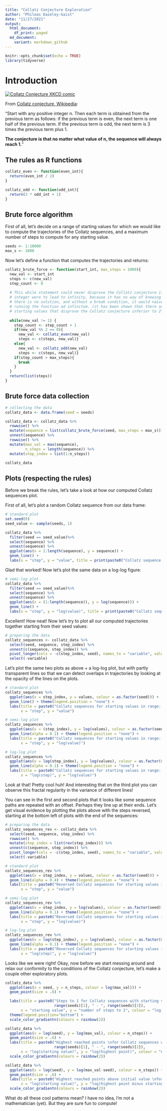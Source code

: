 ```yaml
---
title: "Collatz Conjecture Exploration"
author: "Phileas Dazeley-Gaist"
date: "11/27/2021"
output: 
  html_document:
    df_print: paged
  md_document:
    variant: markdown_github
---
```


```r
knitr::opts_chunk$set(echo = TRUE)
library(tidyverse)
```

# Introduction

[![Collatz Conjecture XKCD comic](3x+1_files/collatz_conjecture.png)](https://xkcd.com/710/)

From [Collatz conjecture, Wikipedia](https://en.wikipedia.org/wiki/Collatz_conjecture):  

"Start with any positive integer n. Then each term is obtained from the previous 
term as follows: if the previous term is even, the next term is one half of the 
previous term. If the previous term is odd, the next term is 3 times the previous 
term plus 1.

**The conjecture is that no matter what value of n, the sequence will always reach 1.**"

## The rules as R functions

```r
collatz_even <- function(even_int){
  return(even_int / 2)
}

collatz_odd <- function(odd_int){
  return(3 * odd_int + 1)
}
```

## Brute force algorithm

First of all, let's decide on a range of starting values for which we would like 
to compute the trajectories of the Collatz sequences, and a maximum number of steps
to compute for any starting value.

```r
seeds <- 1:10000
max_s <- 1000
```

Now let's define a function that computes the trajectories and returns:

```r
collatz_brute_force <- function(start_int, max_steps = 1000){
  new_val <- start_int
  steps <- c(new_val)
  step_count <- 0
  
  # This while statement could never disprove the Collatz conjecture if one start 
  # integer were to lead to infinity, because it has no way of knowing that the 
  # there is no solution, and without a break condition, it would naively keep 
  # running the function ad infinitum. (it has been shown that there are no 
  # starting values that disprove the Collatz conjecture inferior to 2^68)
  
  while(new_val != 1) {
    step_count <- step_count + 1
    if(new_val %% 2 == 0){
      new_val <- collatz_even(new_val)
      steps <- c(steps, new_val)}
    else{
      new_val <- collatz_odd(new_val)
      steps <- c(steps, new_val)}
    if(step_count > max_steps){
      break
    }
  }
  return(list(steps))
}
```

## Brute force data collection

```r
# collecting the data
collatz_data <- data.frame(seed = seeds)

collatz_data <- collatz_data %>% 
  rowwise() %>% 
  mutate(sequence = list(collatz_brute_force(seed, max_steps = max_s))) %>% 
  unnest(sequence) %>% 
  rowwise() %>% 
  mutate(max_val = max(sequence),
         n_steps = length(sequence)) %>% 
  mutate(step_index = list(1:n_steps))

collatz_data
```

## Plots (respecting the rules)

Before we break the rules, let's take a look at how our computed Collatz sequences 
plot.

First of all, let's plot a random Collatz sequence from our data frame:

```r
# standard plot
set.seed(0)
seed_value <- sample(seeds, 1)

collatz_data %>% 
  filter(seed == seed_value)%>% 
  select(sequence) %>% 
  unnest(sequence) %>% 
  ggplot(aes(x = 1:length(sequence), y = sequence)) +
  geom_line() +
  labs(x = "step", y = "value", title = print(paste0("Collatz sequence with starting value = ", seed_value)))
```

Glad that worked! Now let's plot the same data on a log-log figure:

```r
# semi-log plot
collatz_data %>% 
  filter(seed == seed_value)%>% 
  select(sequence) %>% 
  unnest(sequence) %>% 
  ggplot(aes(x = (1:length(sequence)), y = log(sequence))) +
  geom_line() +
  labs(x = "step", y = "log(value)", title = print(paste0("Collatz sequence with starting value = ", seed_value)))
```

Excellent! How neat! Now let's try to plot all our computed trajectories together 
starting from their seed values:

```r
# preparing the data
collatz_sequences <- collatz_data %>% 
  select(seed, sequence, step_index) %>%
  unnest(c(sequence, step_index)) %>% 
  pivot_longer(cols = -c(step_index, seed), names_to = "variable", values_to = "values") %>% 
  select(-variable)
```

Let's plot the same two plots as above + a log-log plot, but with partly transparent 
lines so that we can detect overlaps in trajectories by looking at the opacity of 
the lines on the plots.

```r
# standard plot
collatz_sequences %>% 
  ggplot(aes(x = step_index, y = values, colour = as.factor(seed))) +
  geom_line() + theme(legend.position = "none") +
  labs(title = paste0("Collatz sequences for starting values in range: ", range(seeds)[1], " - ", range(seeds)[2]),
       x = "step", y = "value")

# semi-log plot
collatz_sequences %>% 
  ggplot(aes(x = (step_index), y = log(values), colour = as.factor(seed))) +
  geom_line(alpha = 0.1) + theme(legend.position = "none") +
  labs(title = paste0("Collatz sequences for starting values in range: ", range(seeds)[1], " - ", range(seeds)[2]),
       x = "step", y = "log(value)")

# log-log plot
collatz_sequences %>% 
  ggplot(aes(x = log(step_index), y = log(values), colour = as.factor(seed))) +
  geom_line(alpha = 0.1) + theme(legend.position = "none") +
  labs(title = paste0("Collatz sequences for starting values in range: ", range(seeds)[1], " - ", range(seeds)[2]),
       x = "log(step)", y = "log(value)")
```

Look at that! Pretty cool huh! And interesting that on the third plot you can 
observe this fractal regularity in the variance of different lines!

You can see in the first and second plots that it looks like some sequence paths are repeated 
with an offset. Perhaps they line up at their ends. Let's get visual evidence by 
plotting the plots above with the steps reversed, starting at the bottom left of 
plots with the end of the sequences:

```r
# preparing the data
collatz_sequences_rev <- collatz_data %>% 
  select(seed, sequence, step_index) %>%
  rowwise() %>% 
  mutate(step_index = list(rev(step_index))) %>% 
  unnest(c(sequence, step_index)) %>% 
  pivot_longer(cols = -c(step_index, seed), names_to = "variable", values_to = "values") %>% 
  select(-variable) 

# standard plot
collatz_sequences_rev %>% 
  ggplot(aes(x = step_index, y = values, colour = as.factor(seed))) +
  geom_line(alpha = 0.4) + theme(legend.position = "none") +
  labs(title = paste0("Reversed Collatz sequences for starting values in range: ", range(seeds)[1], " - ", range(seeds)[2]),
       x = "step", y = "value")

# semi-log plot
collatz_sequences_rev %>% 
  ggplot(aes(x = step_index, y = log(values), colour = as.factor(seed))) +
  geom_line(alpha = 0.1) + theme(legend.position = "none") +
  labs(title = paste0("Reversed Collatz sequences for starting values in range: ", range(seeds)[1], " - ", range(seeds)[2]),
       x = "step", y = "log(value)")

# log-log plot
collatz_sequences_rev %>% 
  ggplot(aes(x = log(step_index), y = log(values), colour = as.factor(seed))) +
  geom_line(alpha = 0.1) + theme(legend.position = "none") +
  labs(title = paste0("Reversed Collatz sequences for starting values in range: ", range(seeds)[1], " - ", range(seeds)[2]),
       x = "log(step)", y = "log(value)")
```

Looks like we were right! Okay, now before we start messing around and relax our 
conformity to the conditions of the Collatz conjecture, let's make a couple other 
exploratory plots.

```r
collatz_data %>% 
  ggplot(aes(x = seed, y = n_steps, colour = log(max_val))) +
  geom_point(size = .6) +

  labs(title = paste0("Steps to 1 for Collatz sequences with starting values in range: ", 
                      range(seeds)[1], " - ", range(seeds)[2]),
       x = "starting value", y = "number of steps to 1", colour = "log(highest reached point)") +
  theme(legend.position="bottom") +
  scale_color_gradientn(colours = rainbow(2))

collatz_data %>% 
  ggplot(aes(x = log(seed), y = log(max_val), colour = n_steps)) +
  geom_point(size = .6) + 
  labs(title = paste0("Highest reached points \nfor Collatz sequences with starting values in range: ", 
                      range(seeds)[1], " - ", range(seeds)[2]),
       x = "log(starting value)", y = "log(highest point)", colour = "n steps to 1") +
  scale_color_gradientn(colours = rainbow(2))

collatz_data %>% 
  ggplot(aes(x = log(seed), y = log(max_val-seed), colour = n_steps)) +
  geom_point(size = .6) +
  labs(title = paste0("Highest reached points above initial value \nfor Collatz sequences with starting values in range: ", range(seeds)[1], " - ", range(seeds)[2]),
       x = "log(starting value)", y = "log(highest point minus starting value)", colour = "n steps to 1") +
  scale_color_gradientn(colours = rainbow(2))
```

What do all these cool patterns mean? I have no idea, I'm not a mathematician (yet).
But they are sure fun to compute! 

